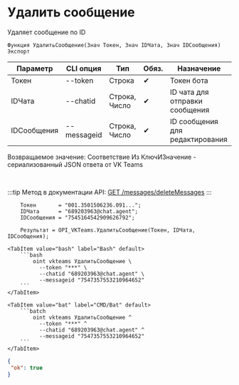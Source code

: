 ﻿---
sidebar_position: 5
description: Удалить сообщение и другие функции для работы с VKTeams в Открытом пакете интеграций - бесплатной open-source библиотеке интеграций для 1С:Предприятие 8, OneScript и CLI
keywords: [1C, 1С, 1С:Предприятие, 1С:Предприятие 8.3, API, Интеграция, Сервисы, Обмен, OneScript, CLI, VKTeams]
---


# Удалить сообщение
 Удаляет сообщение по ID



`Функция УдалитьСообщение(Знач Токен, Знач IDЧата, Знач IDСообщения) Экспорт`

  | Параметр | CLI опция | Тип | Обяз. | Назначение |
  |-|-|-|-|-|
  | Токен | --token | Строка | &#x2714; | Токен бота |
  | IDЧата | --chatid | Строка, Число | &#x2714; | ID чата для отправки сообщения |
  | IDСообщения | --messageid | Строка, Число | &#x2714; | ID сообщения для редактирования |

  
  Возвращаемое значение:   Соответствие Из КлючИЗначение - сериализованный JSON ответа от VK Teams

<br/>

:::tip
Метод в документации API: [GET /messages/deleteMessages](https://teams.vk.com/botapi/#/messages/get_messages_deleteMessages)
:::
<br/>



```bsl title="Пример использования для 1С:Предприятие/OneScript"
    Токен       = "001.3501506236.091...";
    IDЧата      = "689203963@chat.agent";
    IDСообщения = "7545164542909626792";

    Результат = OPI_VKTeams.УдалитьСообщение(Токен, IDЧата, IDСообщения);
```
    

 <Tabs>
  
    <TabItem value="bash" label="Bash" default>
        ```bash
            oint vkteams УдалитьСообщение \
              --token "***" \
              --chatid "689203963@chat.agent" \
              --messageid "7547357553210964652"
        ```
    </TabItem>
  
    <TabItem value="bat" label="CMD/Bat" default>
        ```batch
            oint vkteams УдалитьСообщение ^
              --token "***" ^
              --chatid "689203963@chat.agent" ^
              --messageid "7547357553210964652"
        ```
    </TabItem>
</Tabs>


```json title="Результат"
{
 "ok": true
}
```
